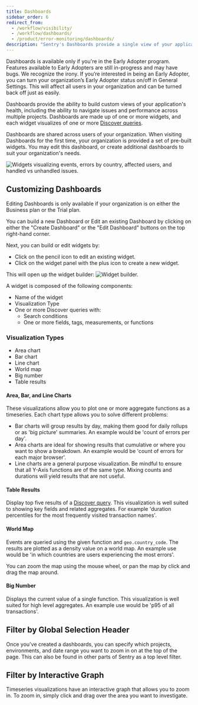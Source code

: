 ```yaml
---
title: Dashboards
sidebar_order: 6
redirect_from:
  - /workflow/visibility/
  - /workflow/dashboards/
  - /product/error-monitoring/dashboards/
description: "Sentry's Dashboards provide a single view of your application's health, including the ability to navigate issues and performance across multiple projects."
---
```


<Alert title="Note" level="info">
  Dashboards is available only if you're in the Early Adopter program. Features available to Early Adopters are still in-progress and may have bugs. We recognize the irony. If you’re interested in being an Early Adopter, you can turn your organization’s Early Adopter status on/off in General Settings. This will affect all users in your organization and can be turned back off just as easily.
</Alert>

Dashboards provide the ability to build custom views of your application's health, including the ability to navigate issues and performance across multiple projects.
Dashboards are made up of one or more widgets, and each widget visualizes of one or more [Discover queries](/product/discover-queries/).

Dashboards are shared across users of your organization. When visiting Dashboards for the first time, your organization is provided a set of pre-built widgets. You may edit this dashboard, or create additional dashboards to suit your organization's needs.

![Widgets visualizing events, errors by country, affected users, and handled vs unhandled issues.](dashboard.png)

## Customizing Dashboards

<Alert title="Note" level="info">
  Editing Dashboards is only available if your organization is on either the Business plan or the Trial plan.
</Alert>

You can build a new Dashboard or Edit an existing Dashboard by clicking on either the "Create Dashboard" or the "Edit Dashboard" buttons on the top right-hand corner.

Next, you can build or edit widgets by:

- Click on the pencil icon to edit an existing widget.
- Click on the widget panel with the plus icon to create a new widget.

This will open up the widget builder:
![Widget builder.](widget_builder.png)

A widget is composed of the following components:

- Name of the widget
- Visualization Type
- One or more Discover queries with:
  - Search conditions
  - One or more fields, tags, measurements, or functions

### Visualization Types

- Area chart
- Bar chart
- Line chart
- World map
- Big number
- Table results

#### Area, Bar, and Line Charts

These visualizations allow you to plot one or more aggregate functions as
a timeseries. Each chart type allows you to solve different problems:

- Bar charts will group results by day, making them good for daily rollups or
  as 'big picture' summaries. An example would be 'count of errors per day'.
- Area charts are ideal for showing results that cumulative or where you want to
  show a breakdown. An example would be 'count of errors for each major browser'.
- Line charts are a general purpose visualization. Be mindful to ensure that
  all Y-Axis functions are of the same type. Mixing counts and durations will
  yield results that are not useful.

#### Table Results

Display top five results of a [Discover query](/product/discover-queries/). This
visualization is well suited to showing key fields and related aggregates. For
example 'duration percentiles for the most frequently visited transaction
names'.

#### World Map

Events are queried using the given function and `geo.country_code`. The results are plotted as a density value
on a world map. An example use would be 'in which countries are users experiencing the most errors'.

You can zoom the map using the mouse wheel, or pan the map by click and drag the map around.

#### Big Number

Displays the current value of a single function. This visualization is well
suited for high level aggregates. An example use would be 'p95 of all
transactions'.

## Filter by Global Selection Header

Once you've created a dashboards, you can specify which projects, environments,
and date range you want to zoom in on at the top of the page. This can also be
found in other parts of Sentry as a top level filter.

## Filter by Interactive Graph

Timeseries visualizations have an interactive graph that allows you to zoom in.
To zoom in, simply click and drag over the area you want to investigate.
